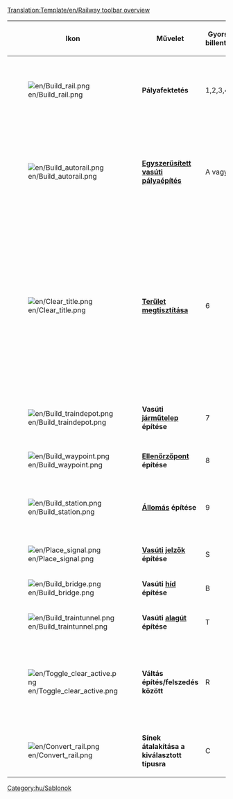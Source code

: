 <noinclude>[[Translation:Template/en/Railway toolbar overview]]{{en/-}}[[Category:hu/Sablonok]]
</noinclude>
{|{{wikitable}}
|- style="background:#efefef"
!width='100' |Ikon
!width='150' |Művelet
!Gyors-billentyű
!Leírás

|-
|[[File:en/Build rail.png]]
|'''Pályafektetés'''
|1,2,3,4
|A kiválasztott irányban pályát épít kattintásra is, egérhúzásra is. Bár nem olyan hatékony, mint a [[Main/en/Autorail|Vasúti pálya építése egyszerűsített módon]].

|-
|[[File:en/Build autorail.png]]
|'''[[Main/hu/Egyszerűsített vasúti pályaépítés|Egyszerűsített vasúti pályaépítés]]'''
|A vagy 5
|Igencsak hatékony eszköz bármely irányban történő pályaépítéshez. Ugyanakkor használata eleinte nehézkes lehet. Folyamatosan nyomva tartott '''Ctrl''' gombbal könnyen el is távolítja a pályát.

|-
|[[File:en/Clear title.png]]
|'''[[Main/hu/Tájrendezés|Terület megtisztítása]]'''
|6
|A dinamit-eszköz a játékmezők megtisztítására használatos, akár olyan pályán, amit hibásan építettél meg, akár bármi (de nem minden) másra, ami útban van. Használatával légy óvatos, már csak azért is, mert ha [[Main/hu/Állomások|állomásra]] kattintasz vele, az egész állomást eltávolítja, ha vonat nincs ott. Állomás apránkénti eltávolításához használd a következő eszközöket: [[File:en/Build station.png]] '''+ '''[[File:en/Toggle clear active.png]]

|-
|[[File:en/Build traindepot.png]]
|'''Vasúti [[Main/hu/Járműtelepek|járműtelep]] építése'''
|7
|Megnyitja a ''[[Main/hu/Járműtelepek|Járműtelep]] helyzete'' ablakot, hogy kiválaszthasd a járműtelep tájolását. 

|-
|[[File:en/Build waypoint.png]]
|'''[[Main/hu/Ellenőrzőpontok|Ellenőrzőpont]] építése'''
|8
|[[Main/hu/Ellenőrzőpontok|Ellenőrzőpont]] építését teszi lehetővé a sínen.

|-
|[[File:en/Build station.png]]
|'''[[Main/hu/Állomások|Állomás]] építése'''
|9
|A [[Main/hu/Vasútállomások|Vasútállomások építése]] ablakot nyitja meg az [[Main/hu/Állomások|állomás]] tájolásának és méretének kiválasztásához.

|-
|[[File:en/Place signal.png]]
|'''[[Main/hu/Jelzők|Vasúti jelzők]] építése'''
|S
|[[Main/hu/Jelzők|Vasúti jelzők]] elhelyezését teszi lehetővé a pályán.

|-
|[[File:en/Build bridge.png]]
|'''Vasúti [[Main/hu/Hidak|híd]] építése'''
|B
|[[Main/hu/Hidak|Hidak]] építését teszi lehetővé.

|-
|[[File:en/Build traintunnel.png]]
|'''Vasúti [[Main/hu/Alagutak|alagút]] építése'''
|T
|Vasúti [[Main/hu/Alagutak|alagút]] építését teszi lehetővé.

|-
|[[File:en/Toggle clear active.png]]
|'''Váltás építés/felszedés között'''
|R
|Azután kattints rá, hogy kijelölted az vasútépítő eszköztáron azt a tárgyat, amit el szeretnél távolítani. Például jelzők egyenkénti eltávolításához, vagy vasútállomás részeinek eltávolítására használatos.

|-
|[[File:en/Convert rail.png]]
|'''Sínek átalakítása a kiválasztott típusra'''
|C
|Konvertálja a pályát, vasútállomást, járműtelepet a kiválasztott típusra.

|}